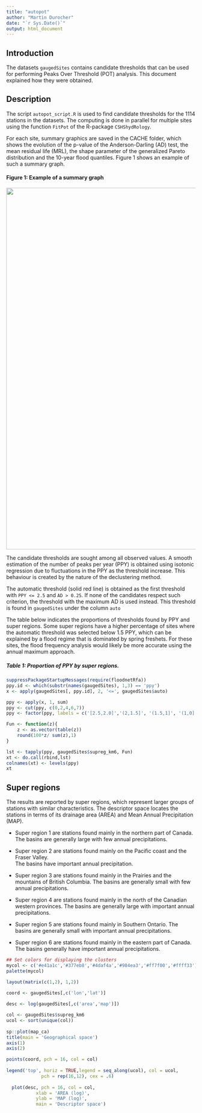 ```yaml
---
title: "autopot"
author: "Martin Durocher"
date: "`r Sys.Date()`"
output: html_document
---
```


## Introduction

The datasets `gaugedSites` contains candidate thresholds that can be used for performing Peaks Over Threshold (POT) analysis. 
This document explained how they were obtained.

## Description

The script `autopot_script.R` is used to find candidate thresholds for the 1114 stations in the datasets.
The computing is done in parallel for multiple sites using the function `FitPot` of the R-package `CSHShydRology`.

For each site, summary graphics are saved in the CACHE folder, which shows the evolution of the p-value of the Anderson-Darling (AD) test, the mean residual life (MRL), the shape parameter of the generalized Pareto distribution and the 10-year flood quantiles.
Figure 1 shows an example of such a summary graph.

#### Figure 1: Example of a summary graph

<center>
  <img src="01AD002.png" height="960" width="900">
</center>

The candidate thresholds are sought among all observed values. 
A smooth estimation of the number of peaks per year (PPY) is obtained using isotonic regression due to fluctuations in the PPY as the threshold increase. 
This behaviour is created by the nature of the declustering method.

The automatic threshold (solid red line) is obtained as the first threshold with `PPY <= 2.5` and `AD > 0.25`. 
If none of the candidates respect such criterion, the threshold with the maximum AD is used instead.
This threshold is found in `gaugedSites` under the column `auto`

The table below indicates the proportions of thresholds found by PPY and super regions.
Some super regions have a higher percentage of sites where the automatic threshold was selected below 1.5 PPY, which can be explained by a flood regime that is dominated by spring freshets.
For these sites, the flood frequency analysis would likely be more accurate using the annual maximum approach. 


##### Table 1: Proportion of PPY by super regions.

```r
suppressPackageStartupMessages(require(floodnetRfa))
ppy.id <- which(substr(names(gaugedSites), 1,3) == 'ppy')
x <- apply(gaugedSites[, ppy.id], 2, '<=', gaugedSites$auto)

ppy <- apply(x, 1, sum)
ppy <- cut(ppy, c(0,2,4,6,7))
ppy <- factor(ppy, labels = c('[2.5,2.0]','(2,1.5]', '(1.5,1]', '(1,0]'))

Fun <- function(z){ 
    z <- as.vector(table(z))
    round(100*z/ sum(z),1)
}

lst <- tapply(ppy, gaugedSites$supreg_km6, Fun)
xt <- do.call(rbind,lst)
colnames(xt) <- levels(ppy)
xt
```

## Super regions

The results are reported by super regions, which represent larger groups of stations with similar characteristics.
The descriptor space locates the stations in terms of its drainage area (AREA) and Mean Annual Precipitation (MAP).  

* Super region 1 are stations found mainly in the northern part of Canada. 
 The basins are generally large with few annual precipitations.

* Super region 2 are stations found mainly on the Pacific coast and the Fraser Valley.  
 The basins have important annual precipitation.

* Super region 3 are stations found mainly in the Prairies and the mountains of British Columbia. 
 The basins are generally small with few annual precipitations.

* Super region 4 are stations found mainly in the north of the Canadian western provinces.
  The basins are generally large with important annual precipitations.  
  
* Super region 5 are stations found mainly in Southern Ontario.
  The basins are generally small with important annual precipitations.
  
* Super region 6 are stations found mainly in the eastern part of Canada.
  The basins generally have important annual precipitations.

```r

## Set colors for displaying the clusters
mycol <- c('#e41a1c','#377eb8','#4daf4a','#984ea3','#ff7f00','#ffff33')
palette(mycol)

layout(matrix(c(1,2), 1,2))
  
coord <- gaugedSites[,c('lon','lat')]

desc <- log(gaugedSites[,c('area','map')])

col <- gaugedSites$supreg_km6
ucol <- sort(unique(col))
  
sp::plot(map_ca)
title(main = 'Geographical space')
axis(1)
axis(2)

points(coord, pch = 16, col = col)
  
legend('top', horiz = TRUE,legend = seq_along(ucol), col = ucol, 
             pch = rep(16,12), cex = .6)
  
  plot(desc, pch = 16, col = col, 
           xlab = 'AREA (log)',
           ylab = 'MAP (log)',
           main = 'Descriptor space')
```
